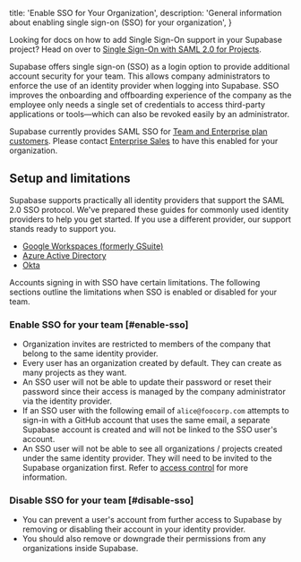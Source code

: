
  title: 'Enable SSO for Your Organization',
  description: 'General information about enabling single sign-on (SSO) for your organization',
}

<Admonition>

Looking for docs on how to add Single Sign-On support in your Supabase project? Head on over to [Single Sign-On with SAML 2.0 for Projects](/docs/guides/auth/sso/auth-sso-saml).

</Admonition>

Supabase offers single sign-on (SSO) as a login option to provide additional
account security for your team. This allows company administrators to enforce
the use of an identity provider when logging into Supabase. SSO
improves the onboarding and offboarding experience of the company as the
employee only needs a single set of credentials to access third-party
applications or tools—which can also be revoked easily by an administrator.

<Admonition type="note">

Supabase currently provides SAML SSO for [Team and Enterprise plan customers](https://supabase.com/pricing). Please contact [Enterprise Sales](https://forms.supabase.com/team) to have this enabled for your organization.

</Admonition>

## Setup and limitations

Supabase supports practically all identity providers that support the SAML 2.0 SSO protocol. We've prepared these guides for commonly used identity providers to help you get started. If you use a different provider, our support stands ready to support you.

- [Google Workspaces (formerly GSuite)](/docs/guides/platform/sso/gsuite)
- [Azure Active Directory](/docs/guides/platform/sso/azure)
- [Okta](/docs/guides/platform/sso/okta)

Accounts signing in with SSO have certain limitations.
The following sections outline the limitations when SSO is enabled or disabled for your team.

### Enable SSO for your team [#enable-sso]

- Organization invites are restricted to members of the company that belong to
  the same identity provider.
- Every user has an organization created by default. They can create as many
  projects as they want.
- An SSO user will not be able to update their password or reset their
  password since their access is managed by the company administrator via the
  identity provider.
- If an SSO user with the following email of `alice@foocorp.com` attempts to
  sign-in with a GitHub account that uses the same email, a separate Supabase
  account is created and will not be linked to the SSO user's account.
- An SSO user will not be able to see all organizations / projects created
  under the same identity provider. They will need to be invited to the
  Supabase organization first. Refer to [access control](/docs/guides/platform/access-control)
  for more information.

### Disable SSO for your team [#disable-sso]

- You can prevent a user's account from further access to Supabase by removing
  or disabling their account in your identity provider.
- You should also remove or downgrade their permissions from any organizations
  inside Supabase.


